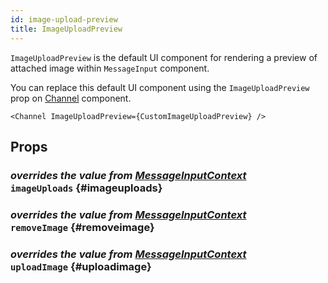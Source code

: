 ```yaml
---
id: image-upload-preview
title: ImageUploadPreview
---
```



`ImageUploadPreview` is the default UI component for rendering a preview of attached image within `MessageInput` component.

You can replace this default UI component using the `ImageUploadPreview` prop on [Channel](../core-components/channel.mdx) component.

```tsx
<Channel ImageUploadPreview={CustomImageUploadPreview} />
```

## Props

### <div class="label description">_overrides the value from [MessageInputContext](../../contexts/message-input-context#imageuploads)_</div> `imageUploads` \{#imageuploads}

<ImageUploads />

### <div class="label description">_overrides the value from [MessageInputContext](../../contexts/message-input-context#removeimage)_</div> `removeImage` \{#removeimage}

<RemoveImage />

### <div class="label description">_overrides the value from [MessageInputContext](../../contexts/message-input-context#uploadimage)_</div> `uploadImage` \{#uploadimage}

<UploadImage />
